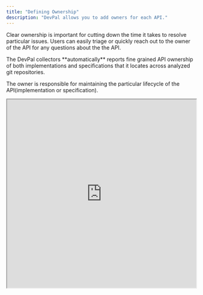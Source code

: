 ```yaml
---
title: "Defining Ownership"
description: "DevPal allows you to add owners for each API."
---
```


Clear ownership is important for cutting down the time it takes to resolve
particular issues. Users can easily triage or quickly reach out to the owner of
the API for any questions about the the API.

<Info>
  The DevPal collectors **automatically** reports fine grained API ownership of
  both implementations and specifications that it locates across analyzed git
  repositories.
</Info>

The owner is responsible for maintaining the particular lifecycle of the
API(implementation or specification).

<iframe height="500" width="100%" src="https://cdn.iframe.ly/1Auigrk"></iframe>

